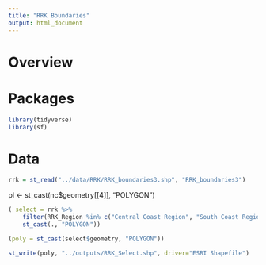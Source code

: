 ```yaml
---
title: "RRK Boundaries"
output: html_document
---
```


# Overview

# Packages
```r
library(tidyverse)
library(sf)
```

# Data
```r
rrk = st_read("../data/RRK/RRK_boundaries3.shp", "RRK_boundaries3")
```
pl <- st_cast(nc$geometry[[4]], "POLYGON")
```r
( select = rrk %>% 
    filter(RRK_Region %in% c("Central Coast Region", "South Coast Region", "Sierra Nevada Region", "North Coast Region")) %>%
    st_cast(., "POLYGON"))
```

```r
(poly = st_cast(select$geometry, "POLYGON"))
```

```r
st_write(poly, "../outputs/RRK_Select.shp", driver="ESRI Shapefile")
```